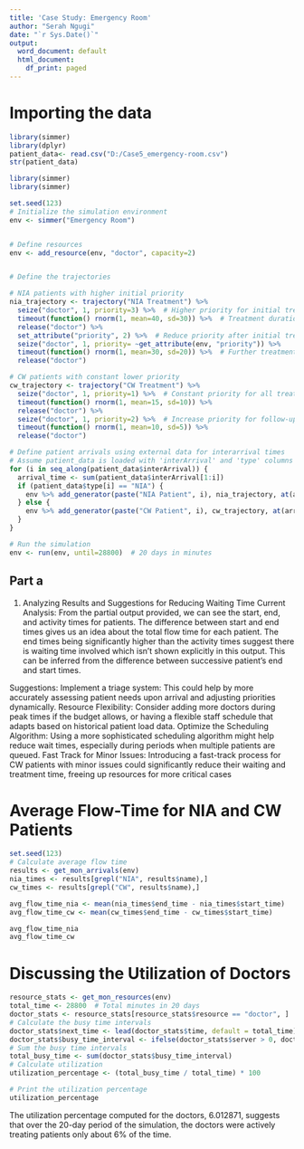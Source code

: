 ---
title: 'Case Study: Emergency Room'
author: "Serah Ngugi"
date: "`r Sys.Date()`"
output:
  word_document: default
  html_document:
    df_print: paged
---
# Importing the data
```{r}
library(simmer)
library(dplyr)
patient_data<- read.csv("D:/Case5_emergency-room.csv")
str(patient_data)
```




```{r}

library(simmer)
library(simmer)

set.seed(123)
# Initialize the simulation environment
env <- simmer("Emergency Room")


# Define resources
env <- add_resource(env, "doctor", capacity=2)


# Define the trajectories

# NIA patients with higher initial priority
nia_trajectory <- trajectory("NIA Treatment") %>%
  seize("doctor", 1, priority=3) %>%  # Higher priority for initial treatment
  timeout(function() rnorm(1, mean=40, sd=30)) %>%  # Treatment duration
  release("doctor") %>%
  set_attribute("priority", 2) %>%  # Reduce priority after initial treatment
  seize("doctor", 1, priority= ~get_attribute(env, "priority")) %>%
  timeout(function() rnorm(1, mean=30, sd=20)) %>%  # Further treatment duration
  release("doctor")

# CW patients with constant lower priority
cw_trajectory <- trajectory("CW Treatment") %>%
  seize("doctor", 1, priority=1) %>%  # Constant priority for all treatments
  timeout(function() rnorm(1, mean=15, sd=10)) %>% 
  release("doctor") %>%
  seize("doctor", 1, priority=2) %>%  # Increase priority for follow-up treatment
  timeout(function() rnorm(1, mean=10, sd=5)) %>% 
  release("doctor")

# Define patient arrivals using external data for interarrival times
# Assume patient_data is loaded with 'interArrival' and 'type' columns
for (i in seq_along(patient_data$interArrival)) {
  arrival_time <- sum(patient_data$interArrival[1:i])
  if (patient_data$type[i] == "NIA") {
    env %>% add_generator(paste("NIA Patient", i), nia_trajectory, at(arrival_time), priority=3)
  } else {
    env %>% add_generator(paste("CW Patient", i), cw_trajectory, at(arrival_time), priority=1)
  }
}

# Run the simulation
env <- run(env, until=28800)  # 20 days in minutes


```

## Part a
1. Analyzing Results and Suggestions for Reducing Waiting Time
Current Analysis:
From the partial output provided, we can see the start, end, and activity times for patients. The difference between start and end times gives us an idea about the total flow time for each patient.
The end times being significantly higher than the activity times suggest there is waiting time involved which isn't shown explicitly in this output. This can be inferred from the difference between successive patient's end and start times.


Suggestions:
Implement a triage system: This could help by more accurately assessing patient needs upon arrival and adjusting priorities dynamically.
Resource Flexibility: Consider adding more doctors during peak times if the budget allows, or having a flexible staff schedule that adapts based on historical patient load data.
Optimize the Scheduling Algorithm: Using a more sophisticated scheduling algorithm might help reduce wait times, especially during periods when multiple patients are queued.
Fast Track for Minor Issues: Introducing a fast-track process for CW patients with minor issues could significantly reduce their waiting and treatment time, freeing up resources for more critical cases


# Average Flow-Time for NIA and CW Patients
```{r}
set.seed(123)
# Calculate average flow time
results <- get_mon_arrivals(env)
nia_times <- results[grepl("NIA", results$name),]
cw_times <- results[grepl("CW", results$name),]

avg_flow_time_nia <- mean(nia_times$end_time - nia_times$start_time)
avg_flow_time_cw <- mean(cw_times$end_time - cw_times$start_time)

avg_flow_time_nia
avg_flow_time_cw

```
# Discussing the Utilization of Doctors
```{r}
resource_stats <- get_mon_resources(env)
total_time <- 28800  # Total minutes in 20 days
doctor_stats <- resource_stats[resource_stats$resource == "doctor", ]
# Calculate the busy time intervals
doctor_stats$next_time <- lead(doctor_stats$time, default = total_time)
doctor_stats$busy_time_interval <- ifelse(doctor_stats$server > 0, doctor_stats$next_time - doctor_stats$time, 0)
# Sum the busy time intervals
total_busy_time <- sum(doctor_stats$busy_time_interval)
# Calculate utilization
utilization_percentage <- (total_busy_time / total_time) * 100

# Print the utilization percentage
utilization_percentage

```
The utilization percentage computed for the doctors, 6.012871, suggests that over the 20-day period of the simulation, the doctors were actively treating patients only about 6% of the time. 
